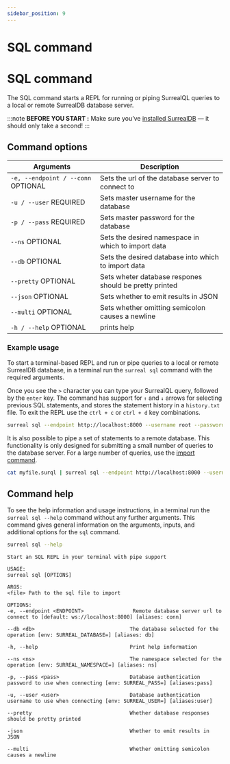 ```yaml
---
sidebar_position: 9
---
```



# SQL command

# SQL command

The SQL command starts a REPL for running or piping SurrealQL queries to a local or remote SurrealDB database server.

:::note
__BEFORE YOU START :__ Make sure you’ve [installed SurrealDB](/docs/surrealdb/installation/overview/) — it should only take a second!
:::

## Command options

<table>
    <thead>
        <tr>
            <th colspan="2" scope="col">Arguments</th>
            <th scope="col">Description</th>
        </tr>
    </thead>  
    <tbody>
        <tr>
            <td colspan="2" scope="row" data-label="Arguments">
                <code>-e, --endpoint / --conn</code>
                <l className='grey'>OPTIONAL</l>
            </td>
            <td scope="row" data-label="Description">
            Sets the url of the database server to connect to
            </td>
        </tr>
        <tr>
            <td colspan="2" scope="row" data-label="Arguments">
                <code>-u / --user</code>
                <l className='yellow'>REQUIRED</l>
            </td>
            <td scope="row" data-label="Description">
                Sets master username for the database
            </td>
        </tr>
        <tr>
            <td colspan="2" scope="row" data-label="Arguments">
                <code>-p / --pass</code>
                <l className='yellow'>REQUIRED</l>
            </td>
            <td scope="row" data-label="Description">
                Sets master password for the database
            </td>
        </tr>
        <tr>
            <td colspan="2" scope="row" data-label="Arguments">
                <code>--ns</code>
                <l className='grey'>OPTIONAL</l>
            </td>
            <td scope="row" data-label="Description">
                Sets the desired namespace in which to import data
            </td>
        </tr>
        <tr>
            <td colspan="2" scope="row" data-label="Arguments">
                <code>--db</code>
                <l className='grey'>OPTIONAL</l>
            </td>
            <td scope="row" data-label="Description">
                Sets the desired database into which to import data
            </td>
        </tr>
        <tr>
            <td colspan="2" scope="row" data-label="Arguments">
                <code>--pretty</code>
                <l className='grey'>OPTIONAL</l>
            </td>
            <td scope="row" data-label="Description">
                Sets wheter database respones should be pretty printed
            </td>
        </tr>
        <tr>
            <td colspan="2" scope="row" data-label="Arguments">
                <code>--json</code>
                <l className='grey'>OPTIONAL</l>
            </td>
            <td scope="row" data-label="Description">
                Sets whether to emit results in JSON
            </td>
        </tr>
        <tr>
            <td colspan="2" scope="row" data-label="Arguments">
                <code>--multi</code>
                <l className='grey'>OPTIONAL</l>
            </td>
            <td scope="row" data-label="Description">
                Sets whether omitting semicolon causes a newline 
            </td>
        </tr>
        <tr>
            <td colspan="2" scope="row" data-label="Arguments">
                <code>-h / --help</code>
                <l className='grey'>OPTIONAL</l>
            </td>
            <td scope="row" data-label="Description">
                prints help
            </td>
        </tr>
    </tbody>
</table>

### Example usage

To start a terminal-based REPL and run or pipe queries to a local or remote SurrealDB database, in a terminal run the `surreal sql` command with the required arguments.

Once you see the `>` character you can type your SurrealQL query, followed by the `enter` key. The command has support for `↑` and `↓` arrows for selecting previous SQL statements, and stores the statement history in a `history.txt` file. To exit the REPL use the `ctrl + c` or `ctrl + d` key combinations.

```bash
surreal sql --endpoint http://localhost:8000 --username root --password root --namespace test --database test
```

It is also possible to pipe a set of statements to a remote database. This functionality is only designed for submitting a small number of queries to the database server. For a large number of queries, use the [import command](/docs/surrealdb/cli/import).

```bash
cat myfile.surql | surreal sql --endpoint http://localhost:8000 --username root --password root --namespace test --database test
```


## Command help
To see the help information and usage instructions, in a terminal run the `surreal sql --help` command without any further arguments. This command gives general information on the arguments, inputs, and additional options for the `sql` command.

```bash
surreal sql --help
```


```
Start an SQL REPL in your terminal with pipe support

USAGE:
surreal sql [OPTIONS]

ARGS:
<file> Path to the sql file to import

OPTIONS:
-e, --endpoint <ENDPOINT>                Remote database server url to connect to [default: ws://localhost:8000] [aliases: conn]

--db <db>                               The database selected for the operation [env: SURREAL_DATABASE=] [aliases: db]

-h, --help                              Print help information

--ns <ns>                               The namespace selected for the operation [env: SURREAL_NAMESPACE=] [aliases: ns]

-p, --pass <pass>                       Database authentication password to use when connecting [env: SURREAL_PASS=] [aliases:pass]

-u, --user <user>                       Database authentication username to use when connecting [env: SURREAL_USER=] [aliases:user]

--pretty                                Whether database responses should be pretty printed

-json                                   Whether to emit results in JSON

--multi                                 Whether omitting semicolon causes a newline
```